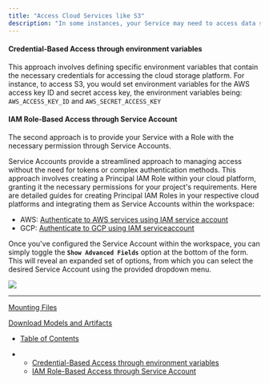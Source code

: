 ```yaml
---
title: "Access Cloud Services like S3"
description: "In some instances, your Service may need to access data stored in S3 or other cloud storage platforms. To facilitate this access, you can employ one of two approaches:"
---
```


#### Credential-Based Access through environment variables

This approach involves defining specific environment variables that contain the necessary credentials for accessing the cloud storage platform. For instance, to access S3, you would set environment variables for the AWS access key ID and secret access key, the environment variables being: `AWS_ACCESS_KEY_ID` and `AWS_SECRET_ACCESS_KEY`

#### IAM Role-Based Access through Service Account

The second approach is to provide your Service with a Role with the necessary permission through Service Accounts.

Service Accounts provide a streamlined approach to managing access without the need for tokens or complex authentication methods. This approach involves creating a Principal IAM Role within your cloud platform, granting it the necessary permissions for your project's requirements. Here are detailed guides for creating Principal IAM Roles in your respective cloud platforms and integrating them as Service Accounts within the workspace:

* AWS: [Authenticate to AWS services using IAM service account](doc:use-aws-services-using-iam-serviceaccount)
* GCP: [Authenticate to GCP using IAM serviceaccount](doc:authenticate-to-gcp-using-iam-serviceaccount)

Once you've configured the Service Account within the workspace, you can simply toggle the **`Show Advanced Fields`** option at the bottom of the form. This will reveal an expanded set of options, from which you can select the desired Service Account using the provided dropdown menu.

![](/images/docs/b561def-Screenshot_2023-11-28_at_12.36.50_AM.png)

***

[Mounting Files](/docs/mounting-volumes-service)

[Download Models and Artifacts](/docs/download-and-cache-models)

* [Table of Contents](#)

* * [Credential-Based Access through environment variables](#credential-based-access-through-environment-variables)
  * [IAM Role-Based Access through Service Account](#iam-role-based-access-through-service-account)
